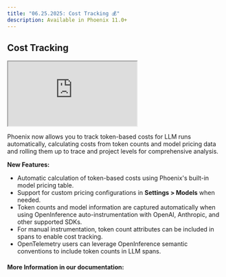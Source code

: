 ```yaml
---
title: "06.25.2025: Cost Tracking 💰"
description: Available in Phoenix 11.0+
---
```


<Update label="June 25, 2025">

## Cost Tracking

<Frame>
    <iframe src="https://cdn.iframe.ly/rIqN5QUj" width={1000} height={400} allowFullScreen allow="encrypted-media *;"></iframe>
</Frame>

Phoenix now allows you to track token-based costs for LLM runs automatically, calculating costs from token counts and model pricing data and rolling them up to trace and project levels for comprehensive analysis.

**New Features:**

* Automatic calculation of token-based costs using Phoenix's built-in model pricing table.
* Support for custom pricing configurations in **Settings > Models** when needed.
* Token counts and model information are captured automatically when using OpenInference auto-instrumentation with OpenAI, Anthropic, and other supported SDKs.
* For manual instrumentation, token count attributes can be included in spans to enable cost tracking.
* OpenTelemetry users can leverage OpenInference semantic conventions to include token counts in LLM spans.

#### More Information in our documentation:

<Card title="Cost Tracking | Phoenix" icon="book" href="/phoenix/tracing/how-to-tracing/cost-tracking" horizontal/>
</Update>


